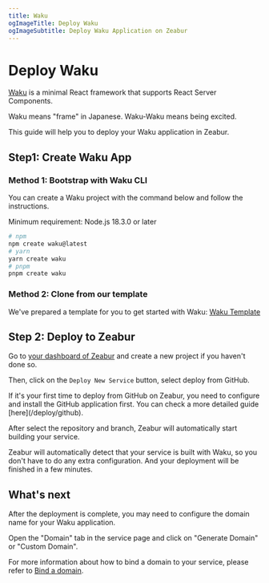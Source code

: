```yaml
---
title: Waku
ogImageTitle: Deploy Waku
ogImageSubtitle: Deploy Waku Application on Zeabur
---
```



# Deploy Waku

[Waku](https://waku.gg/) is a minimal React framework that supports React Server Components.

Waku means "frame" in Japanese. Waku-Waku means being excited.

This guide will help you to deploy your Waku application in Zeabur.

## Step1: Create Waku App

### Method 1: Bootstrap with Waku CLI

You can create a Waku project with the command below and follow the instructions.

<Callout>
    Minimum requirement: Node.js 18.3.0 or later
</Callout>

```bash
# npm
npm create waku@latest
# yarn
yarn create waku 
# pnpm
pnpm create waku
```

### Method 2: Clone from our template

We've prepared a template for you to get started with Waku: [Waku Template](https://github.com/zeabur/waku-template)

## Step 2: Deploy to Zeabur

Go to [your dashboard of Zeabur](https://dash.zeabur.com) and create a new project if you haven't done so.

Then, click on the `Deploy New Service` button, select deploy from GitHub.

<Callout>
    If it's your first time to deploy from GitHub on Zeabur, you need to configure and install the GitHub application first.
    You can check a more detailed guide [here](/deploy/github).
</Callout>

After select the repository and branch, Zeabur will automatically start building your service.

Zeabur will automatically detect that your service is built with Waku, so you don't have to do any extra configuration. And your deployment will be finished in a few minutes.

## What's next

After the deployment is complete, you may need to configure the domain name for your Waku application.

Open the "Domain" tab in the service page and click on "Generate Domain" or "Custom Domain".

For more information about how to bind a domain to your service, please refer to [Bind a domain](/deploy/domain-binding).